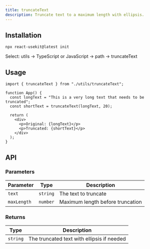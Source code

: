 ```yaml
---
title: truncateText
description: Truncate text to a maximum length with ellipsis.
---
```



## Installation
```tsx
npx react-usekit@latest init
```
<Callout type="info">
  Select: utils → TypeScript or JavaScript → path -> truncateText
</Callout>

## Usage

```tsx
import { truncateText } from "./utils/truncateText";

function App() {
  const longText = "This is a very long text that needs to be truncated";
  const shortText = truncateText(longText, 20);

  return (
    <div>
      <p>Original: {longText}</p>
      <p>Truncated: {shortText}</p>
    </div>
  );
}
```

## API

### Parameters

| Parameter   | Type     | Description                      |
| ----------- | -------- | -------------------------------- |
| `text`      | `string` | The text to truncate             |
| `maxLength` | `number` | Maximum length before truncation |

### Returns

| Type     | Description                                |
| -------- | ------------------------------------------ |
| `string` | The truncated text with ellipsis if needed |
